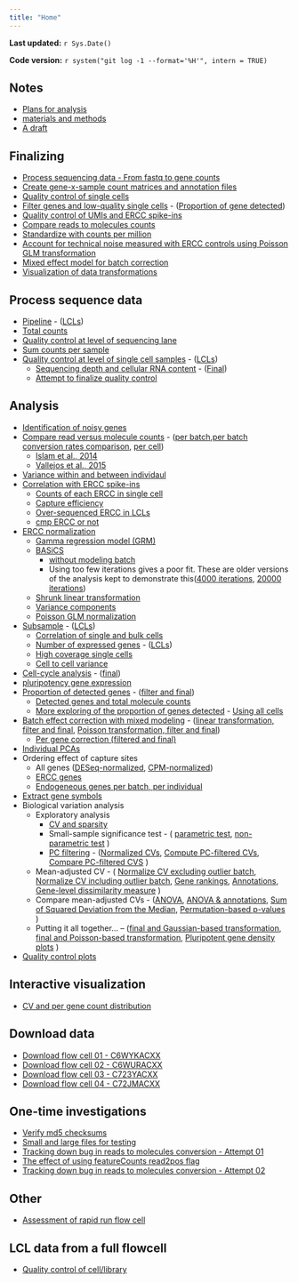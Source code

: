 ```yaml
---
title: "Home"
---
```


**Last updated:** `r Sys.Date()`

**Code version:** `r system("git log -1 --format='%H'", intern = TRUE)`

## Notes

*  [Plans for analysis](plan.html)
*  [materials and methods](material-and-method.html)
*  [A draft](draft.html)

## Finalizing

*  [Process sequencing data - From fastq to gene counts](process-samples.html)
*  [Create gene-x-sample count matrices and annotation files](prepare-counts.html)
*  [Quality control of single cells](qc-filter-ipsc.html)
*  [Filter genes and low-quality single cells](filter.html) - ([Proportion of gene detected](pca-correlation-rafa-filter.html))
*  [Quality control of UMIs and ERCC spike-ins](qc-plots.html)
*  [Compare reads to molecules counts](compare-reads-v-molecules-per-batch-test.html)
*  [Standardize with counts per million](cpm.html)
*  [Account for technical noise measured with ERCC controls using Poisson GLM transformation](poisson-glm-normalization.html)
*  [Mixed effect model for batch correction](batch-correction.html)
*  [Visualization of data transformations](data-transformation.html)

## Process sequence data

*  [Pipeline](process-samples.html) - ([LCLs](process-lcl.html))
*  [Total counts](total-counts.html)
*  [Quality control at level of sequencing lane](qc-by-lane.html)
*  [Sum counts per sample](sum-counts-per-sample.html)
*  [Quality control at level of single cell samples](qc-cell-ipsc.html) - ([LCLs](qc-cell-lcl.html))
     * [Sequencing depth and cellular RNA content](depth.html) - ([Final](depth-final.html))
     * [Attempt to finalize quality control](qc-filter-ipsc.html)

## Analysis

*  [Identification of noisy genes](noisy-gene.html)
*  [Compare read versus molecule counts](compare-reads-v-molecules.html) - ([per batch](compare-reads-v-molecules-per-batch.html),[per batch conversion rates comparison](compare-reads-v-molecules-per-batch-test.html), [per cell](compare-reads-v-molecules-in-cells.html)) 
     *  [Islam et al., 2014](islam2014.html)
     *  [Vallejos et al., 2015](vallejos2015.html)
*  [Variance within and between individaul](variance.html)
*  [Correlation with ERCC spike-ins](ercc-correlation.html)
     *  [Counts of each ERCC in single cell](ercc-counts.html)
     *  [Capture efficiency](capture-efficiency.html)
     *  [Over-sequenced ERCC in LCLs](ercc-over-sequenced.html)
     *  [cmp ERCC or not](ercc-cpm.html)
*  [ERCC normalization](ercc-normalization.html)
     *  [Gamma regression model (GRM)](gamma-regression-model.html)
     *  [BASiCS](basics.html)
         * [without modeling batch](basics-wo-batch.html)
         * Using too few iterations gives a poor fit. These are older versions of the analysis kept to demonstrate this([4000 iterations](basics-4000.html), [20000 iterations](basics-20000.html))
     *  [Shrunk linear transformation](shrunk-linear-transform.html)
     *  [Variance components](basics-variance-components.html)
     *  [Poisson GLM normalization](poisson-glm-normalization.html)
*  [Subsample](subsample.html) - ([LCLs](subsample-lcl.html))
     *  [Correlation of single and bulk cells](correlate-single-to-bulk.html)
     *  [Number of expressed genes](detect-genes.html) - ([LCLs](detect-genes-lcl.html))
     *  [High coverage single cells](subsample-high-coverage-lcl.html)
     *  [Cell to cell variance](subsample-variance.html)
*  [Cell-cycle analysis](cell-cycle.html) - ([final](cell-cycle-post-correction.html))  
*  [pluripotency gene expression](stemness.html) 
*  [Proportion of detected genes](pca-correlation-rafa.html) - ([filter and final](pca-correlation-rafa-filter.html))
     *  [Detected genes and total molecule counts](gene-and-total-molecule.html)
     *  [More exploring of the proportion of genes detected](prop-genes-detected.html) - [Using all cells](prop-genes-detected-unfiltered.html)
*  [Batch effect correction with mixed modeling](batch-limma.html) - ([linear transformation, filter and final](batch-limma-final.html), [Poisson transformation, filter and final](batch-limma-poisson.html))
     * [Per gene correction (filtered and final)](batch-limma-final-per-gene.html)
*  [Individual PCAs](pca-individual.html)
*  Ordering effect of capture sites
     * All genes ([DESeq-normalized](oefinder-analysis.html),  [CPM-normalized](oefinder-analysis-cpm.html))
     * [ERCC genes](oefinder-analysis-ercc.html)
     * [Endogeneous genes per batch, per individual](oefinder-analysis-cpm-batch.html)
* [Extract gene symbols](gene-symbol.html)
*  Biological variation analysis
     * Exploratory analysis
          * [CV and sparsity](cv-sparsity.html)
          * Small-sample significance test - ( [parametric test](compare-variances.html), [non-parametric test](cv-explore-distribution.html) )
          * [PC filtering](bio-variation.html) - ([Normalized CVs](cv-adjusted-transcriptome-wide.html), [Compute PC-filtered CVs](svd-filtered.html), [Compare PC-filtered CVS](svd-filtered-high-low.html) )
     * Mean-adjusted CV - ( [Normalize CV excluding outlier batch](cv-adjusted-wo-19098-r2.html), [Normalize CV including outlier batch](cv-adjusted.html), [Gene rankings](cv-adjusted-profile.html), [Annotations](cv-adjusted-profile-annotation.html), [Gene-level dissimilarity measure](cv-adjusted-comparison.html) )
     * Compare mean-adjusted CVs - ([ANOVA](cv-adjusted-all-genes-wo-19098-2.html), [ANOVA & annotations](cv-annotation.html), [Sum of Squared Deviation from the Median](cv-adjusted-statistical-test.html), [Permutation-based p-values](cv-adjusted-statistical-test-permute.html) )
     * Putting it all together... -- ([final and Gaussian-based transformation](cv-adjusted-summary.html), [final and Poisson-based transformation](cv-adjusted-summary-pois.html), [Pluripotent gene density plots](compare-distribution-pluripotency.html) )
*  [Quality control plots](qc-plots.html)
 
 
## Interactive visualization

* [CV and per gene count distribution](cv-explore-shiny.html)

## Download data

*  [Download flow cell 01 - C6WYKACXX](download_flow_cell_01.html)
*  [Download flow cell 02 - C6WURACXX](download_flow_cell_02.html)
*  [Download flow cell 03 - C723YACXX](download_flow_cell_03.html)
*  [Download flow cell 04 - C72JMACXX](download_flow_cell_04.html)

## One-time investigations
*  [Verify md5 checksums](verify-md5sum.html)
*  [Small and large files for testing](files-for-testing.html)
*  [Tracking down bug in reads to molecules conversion - Attempt 01](bug-conversion-01.html)
*  [The effect of using featureCounts read2pos flag](read2pos.html)
*  [Tracking down bug in reads to molecules conversion - Attempt 02](bug-conversion-02.html)

## Other

*  [Assessment of rapid run flow cell](analysis.html)

## LCL data from a full flowcell 

*  [Quality control of cell/library](qc-cell-library.html)

